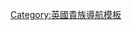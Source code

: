 {{Navbox
|name  = 利物浦伯爵
|title = [[利物浦伯爵]]
|state = {{{state|autocollapse}}}
|style = wide
|bodyclass = hlist

|group1 = 第一次冊封
|list1 =
* [[第一代利物浦伯爵查爾斯·詹金遜|第一代伯爵查理斯·詹金遜]]（1796年－1808年）
* [[第二代利物浦伯爵羅伯特·詹金遜|第二代伯爵羅伯特·詹金遜]]（1808年－1828年）
* {{Link-en|第三代利物浦伯爵查理斯·詹金遜|Charles Jenkinson, 3rd Earl of Liverpool|第三代利物浦伯爵查理斯·詹金遜}}（1828年－1851年）

|group2 = 第二次冊封
|list2 =
* {{Link-en|第一代利物浦伯爵塞西爾·福爾賈姆|Cecil Foljambe, 1st Earl of Liverpool|第一代伯爵塞西爾·福爾賈姆}}（1905年－1907年）
* [[第二代利物浦伯爵亞瑟·福爾賈姆|第二代伯爵亞瑟·福爾賈姆]]（1907年－1941年）
* [[第三代利物浦伯爵傑拉德·福爾賈姆|第三代伯爵傑拉德·福爾賈姆]]（1941年－1962年）
* [[第四代利物浦伯爵羅伯特·福爾賈姆|第四代伯爵羅伯特·福爾賈姆]]（1962年－1969年）
* {{Link-en|第五代利物浦伯爵愛德華·福爾賈姆|Edward Foljambe, 5th Earl of Liverpool|第五代伯爵愛德華·福爾賈姆}}（1969年至今）

}}<noinclude>
{{collapsible option}}
[[Category:英國貴族導航模板]]
</noinclude>